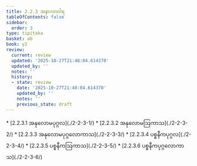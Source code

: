 ```yaml
---
title: 2.2.3 အနာဂတဝါရ
tableOfContents: false
sidebar:
  order: 3
type: tipitaka
basket: ab
book: y2
review:
  current: review
  updated: '2025-10-27T21:48:04.614370'
  updated_by: ''
  notes: ''
  history:
  - state: review
    date: '2025-10-27T21:48:04.614370'
    updated_by: ''
    notes: ''
    previous_state: draft
---
```



<ReviewStatus review={frontmatter.review} showDetails={true} />

<HypothesisAnnotation frontmatter={frontmatter} />

<DynamicBreadcrumb />



<TableOfContents book="y2" section="2.2.3">
* [2.2.3.1 အနုလောမပုဂ္ဂလ](./2-2-3-1/)
* [2.2.3.2 အနုလောမဩကာသ](./2-2-3-2/)
* [2.2.3.3 အနုလောမပုဂ္ဂလောကာသ](./2-2-3-3/)
* [2.2.3.4 ပစ္စနီကပုဂ္ဂလ](./2-2-3-4/)
* [2.2.3.5 ပစ္စနီကဩကာသ](./2-2-3-5/)
* [2.2.3.6 ပစ္စနီကပုဂ္ဂလောကာသ](./2-2-3-6/)
</TableOfContents>